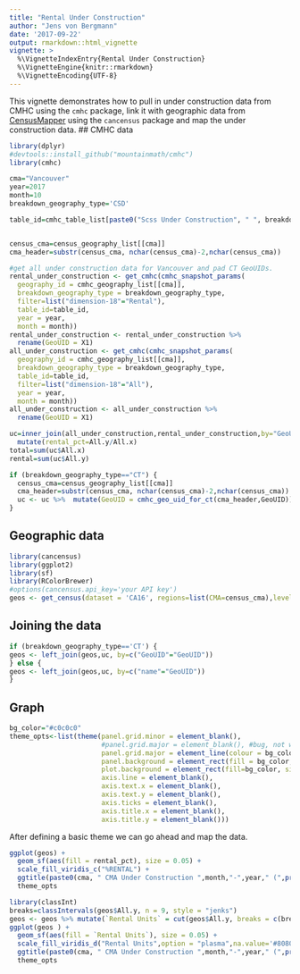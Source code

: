 ```yaml
---
title: "Rental Under Construction"
author: "Jens von Bergmann"
date: '2017-09-22'
output: rmarkdown::html_vignette
vignette: >
  %\VignetteIndexEntry{Rental Under Construction}
  %\VignetteEngine{knitr::rmarkdown}
  %\VignetteEncoding{UTF-8}
---
```


This vignette demonstrates how to pull in under construction data from CMHC using the `cmhc` package,
link it with geographic data from [CensusMapper](https://censusmapper.ca) using the `cancensus`
package and map the under construction data.
## CMHC data

```r
library(dplyr)
#devtools::install_github("mountainmath/cmhc")
library(cmhc)

cma="Vancouver"
year=2017
month=10
breakdown_geography_type='CSD'

table_id=cmhc_table_list[paste0("Scss Under Construction", " ", breakdown_geography_type)]


census_cma=census_geography_list[[cma]]
cma_header=substr(census_cma, nchar(census_cma)-2,nchar(census_cma))

#get all under construction data for Vancouver and pad CT GeoUIDs.
rental_under_construction <- get_cmhc(cmhc_snapshot_params(
  geography_id = cmhc_geography_list[[cma]],
  breakdown_geography_type = breakdown_geography_type,
  filter=list("dimension-18"="Rental"),
  table_id=table_id,
  year = year,
  month = month))
rental_under_construction <- rental_under_construction %>%
  rename(GeoUID = X1) 
all_under_construction <- get_cmhc(cmhc_snapshot_params(
  geography_id = cmhc_geography_list[[cma]],
  breakdown_geography_type = breakdown_geography_type,
  table_id=table_id,
  filter=list("dimension-18"="All"),
  year = year,
  month = month))
all_under_construction <- all_under_construction %>%
  rename(GeoUID = X1)

uc=inner_join(all_under_construction,rental_under_construction,by="GeoUID") %>%
  mutate(rental_pct=All.y/All.x)
total=sum(uc$All.x)
rental=sum(uc$All.y)

if (breakdown_geography_type=="CT") {
  census_cma=census_geography_list[[cma]]
  cma_header=substr(census_cma, nchar(census_cma)-2,nchar(census_cma))
  uc <- uc %>%  mutate(GeoUID = cmhc_geo_uid_for_ct(cma_header,GeoUID)) 
}


```

## Geographic data
```r
library(cancensus)
library(ggplot2)
library(sf)
library(RColorBrewer)
#options(cancensus.api_key='your API key')
geos <- get_census(dataset = 'CA16', regions=list(CMA=census_cma),level=breakdown_geography_type,geo_format='sf')
```

## Joining the data
```r
if (breakdown_geography_type=='CT') {
geos <- left_join(geos,uc, by=c("GeoUID"="GeoUID"))
} else {
geos <- left_join(geos,uc, by=c("name"="GeoUID"))
}
```


## Graph
```r
bg_color="#c0c0c0"
theme_opts<-list(theme(panel.grid.minor = element_blank(),
                       #panel.grid.major = element_blank(), #bug, not working
                       panel.grid.major = element_line(colour = bg_color),
                       panel.background = element_rect(fill = bg_color, colour = NA),
                       plot.background = element_rect(fill=bg_color, size=1,linetype="solid"),
                       axis.line = element_blank(),
                       axis.text.x = element_blank(),
                       axis.text.y = element_blank(),
                       axis.ticks = element_blank(),
                       axis.title.x = element_blank(),
                       axis.title.y = element_blank()))

```

After defining a basic theme we can go ahead and map the data.
```r


ggplot(geos) +
  geom_sf(aes(fill = rental_pct), size = 0.05) +
  scale_fill_viridis_c("%RENTAL") +
  ggtitle(paste0(cma, " CMA Under Construction ",month,"-",year," (",prettyNum(total,big.mark = ",")," total, ",prettyNum(rental,big.mark = ",")," rental)")) +
  theme_opts

```

```r
library(classInt)
breaks=classIntervals(geos$All.y, n = 9, style = "jenks")
geos <- geos %>% mutate(`Rental Units` = cut(geos$All.y, breaks = c(breaks$brks), dig.lab = 4))
ggplot(geos ) +
  geom_sf(aes(fill = `Rental Units`), size = 0.05) +
  scale_fill_viridis_d("Rental Units",option = "plasma",na.value='#808080') +
  ggtitle(paste0(cma, " CMA Under Construction ",month,"-",year," (",prettyNum(rental,big.mark = ",")," rental)")) +
  theme_opts
```
